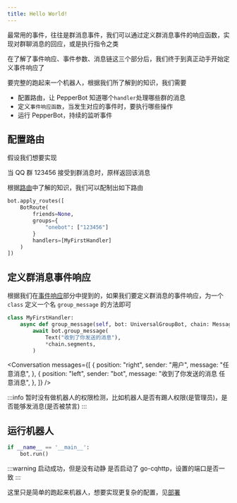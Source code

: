 ```yaml
---
title: Hello World!
---
```


最常用的事件，往往是群消息事件，我们可以通过定义群消息事件的响应函数，实现对群聊消息的回应，或是执行指令之类

在了解了事件响应、事件参数、消息链这三个部分后，我们终于到真正动手开始定义事件响应了

要完整的跑起来一个机器人，根据我们所了解到的知识，我们需要

-   配置路由，让 PepperBot 知道哪个`handler`处理哪些群的消息
-   定义`事件响应函数`，当发生对应的事件时，要执行哪些操作
-   运行 PepperBot，持续的监听事件

## 配置路由

假设我们想要实现

当 QQ 群 123456 接受到群消息时，原样返回该消息

根据[路由](./route.md)中了解的知识，我们可以配制出如下路由

```py
bot.apply_routes([
    BotRoute(
        friends=None,
        groups={
            "onebot": ["123456"]
        }
        handlers=[MyFirstHandler]
    )
])

```

## 定义群消息事件响应

根据我们在[事件响应](./mechanism.md)部分中提到的，如果我们要定义群消息的事件响应，为一个 `class` 定义一个名 `group_message` 的方法即可

```py
class MyFirstHandler:
    async def group_message(self, bot: UniversalGroupBot, chain: MessageChain):
        await bot.group_message(
            Text("收到了你发送的消息"),
            *chain.segments,
        )
```


<Conversation
    messages={[
        {
            position: "right",
            sender: "用户",
            message: "任意消息",
        },
        {
            position: "left",
            sender: "bot",
            message: "收到了你发送的消息 任意消息",
        },
    ]}
/>

:::info
暂时没有做机器人的权限检测，比如机器人是否有踢人权限(是管理员)，是否能够发消息(是否被禁言)
:::

## 运行机器人

```py
if __name__ == '__main__':
    bot.run()
```

:::warning 启动成功，但是没有动静
是否启动了 go-cqhttp，设置的端口是否一致
:::

这里只是简单的跑起来机器人，想要实现更复杂的配置，见[部署](../advance/deploy.md)
